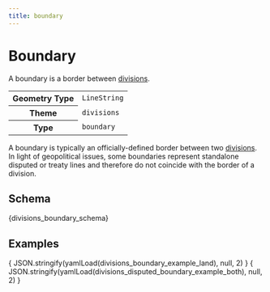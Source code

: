 ```yaml
---
title: boundary
---
```



# Boundary

A boundary is a border between [divisions](division).

<table>
  <tbody>
  <tr>
    <th>Geometry Type</th>
    <td><code>LineString</code></td>
  </tr>
  <tr>
    <th>Theme</th>
    <td><code>divisions</code></td>
  </tr>
  <tr>
    <th>Type</th>
    <td><code>boundary</code></td>
  </tr>
  </tbody>
</table>

A boundary is typically an officially-defined border
between two [divisions](division). In light of
geopolitical issues, some boundaries represent standalone
disputed or treaty lines and therefore do not coincide with the border
of a division.

## Schema

<Tabs>
  <TabItem value="browsable" label="Browsable" default>
    <JSONSchemaViewer schema={ yamlLoad(divisions_boundary_schema) } resolverOptions={ generateResolverOptions({remote: true, yamlBasePath: '/divisions'})}/>
  </TabItem>
  <TabItem value="yaml" label="YAML" default>
    <CodeBlock language="jsx">{divisions_boundary_schema}</CodeBlock>
  </TabItem>
</Tabs>

## Examples

<Tabs>
  <TabItem value="1" label="boundary" default>
    <CodeBlock language="json">{ JSON.stringify(yamlLoad(divisions_boundary_example_land), null, 2) }</CodeBlock>
  </TabItem>
  <TabItem value="2" label="disputed boundary" default>
    <CodeBlock language="json">{ JSON.stringify(yamlLoad(divisions_disputed_boundary_example_both), null, 2) }</CodeBlock>
  </TabItem>
</Tabs>
